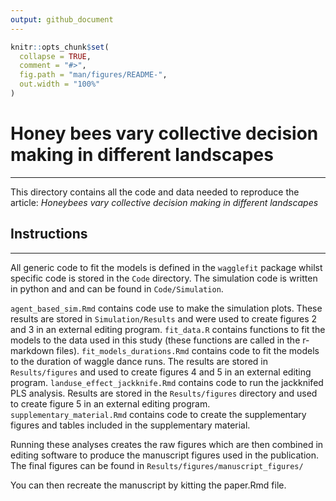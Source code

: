 ```yaml
---
output: github_document
---
```


```r
knitr::opts_chunk$set(
  collapse = TRUE,
  comment = "#>",
  fig.path = "man/figures/README-",
  out.width = "100%"
)
```

# Honey bees vary collective decision making in different landscapes

---

This directory contains all the code and data needed to reproduce the article: *Honeybees vary collective decision making in different landscapes*

## Instructions

---

All generic code to fit the models is defined in the `wagglefit` package whilst specific code is stored in the `Code` directory. The simulation code is written in python and and can be found in `Code/Simulation`.

`agent_based_sim.Rmd` contains code use to make the simulation plots. These results are stored in `Simulation/Results` and were used to create figures 2 and 3 in an external editing program.
`fit_data.R` contains functions to fit the models to the data used in this study (these functions are called in the r-markdown files).
`fit_models_durations.Rmd` contains code to fit the models to the duration of waggle dance runs. The results are stored in `Results/figures` and used to create figures 4 and 5 in an external editing program.
`landuse_effect_jackknife.Rmd` contains code to run the jackknifed PLS analysis. Results are stored in the `Results/figures` directory and used to create figure 5 in an external editing program.
`supplementary_material.Rmd` contains code to create the supplementary figures and tables included in the supplementary material.

Running these analyses creates the raw figures which are then combined in editing software to produce the manuscript figures used in the publication. The final figures can be found in `Results/figures/manuscript_figures/`

You can then recreate the manuscript by kitting the paper.Rmd file.
